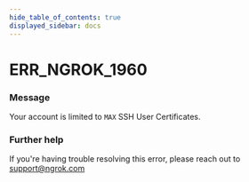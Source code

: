 ```yaml
---
hide_table_of_contents: true
displayed_sidebar: docs
---
```



# ERR_NGROK_1960

### Message

Your account is limited to `MAX` SSH User Certificates.

<ErrorDetails error="err_ngrok_1960" />

### Further help

If you're having trouble resolving this error, please reach out to [support@ngrok.com](mailto:support@ngrok.com?subject=Help%20with%20ERR_NGROK_1960)
